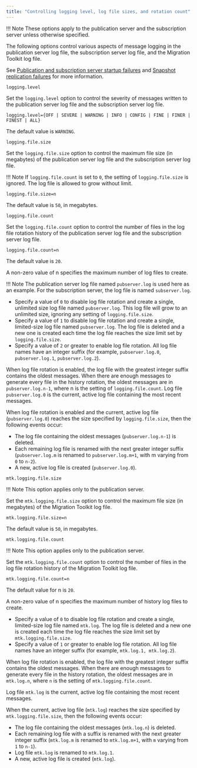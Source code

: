 ```yaml
---
title: "Controlling logging level, log file sizes, and rotation count"
---
```


<div id="controlling_logging_level" class="registered_link"></div>

!!! Note
    These options apply to the publication server and the subscription server unless otherwise specified.

The following options control various aspects of message logging in the publication server log file, the subscription server log file, and the Migration Toolkit log file.

See [Publication and subscription server startup failures](../../03_resolving_problems/02_where_to_look_for_errors/#pub_and_sub_startup_failures) and [Snapshot replication failures](../../03_resolving_problems/02_where_to_look_for_errors/#snapshot_replication_failures) for more information.

`logging.level`

Set the `logging.level` option to control the severity of messages written to the publication server log file and the subscription server log file.

`logging.level={OFF | SEVERE | WARNING | INFO | CONFIG | FINE | FINER | FINEST | ALL}`

The default value is `WARNING`.

`logging.file.size`

Set the `logging.file.size` option to control the maximum file size (in megabytes) of the publication server log file and the subscription server log file.

!!! Note
    If `logging.file.count` is set to `0`, the setting of `logging.file.size` is ignored. The log file is allowed to grow without limit.

`logging.file.size=n`

The default value is `50`, in megabytes.

`logging.file.count`

Set the `logging.file.count` option to control the number of files in the log file rotation history of the publication server log file and the subscription server log file.

`logging.file.count=n`

The default value is `20`.

A non-zero value of n specifies the maximum number of log files to create.

!!! Note
    The publication server log file named `pubserver.log` is used here as an example. For the subscription server, the log file is named `subserver.log`.

-   Specify a value of `0` to disable log file rotation and create a single, unlimited size log file named `pubserver.log`. This log file will grow to an unlimited size, ignoring any setting of `logging.file.size`.
-   Specify a value of `1` to disable log file rotation and create a single, limited-size log file named `pubserver.log`. The log file is deleted and a new one is created each time the log file reaches the size limit set by `logging.file.size`.
-   Specify a value of `2` or greater to enable log file rotation. All log file names have an integer suffix (for example, `pubserver.log.0`, `pubserver.log.1`, `pubserver.log.2`).

When log file rotation is enabled, the log file with the greatest integer suffix contains the oldest messages. When there are enough messages to generate every file in the history rotation, the oldest messages are in `pubserver.log.n-1`, where n is the setting of `logging.file.count`. Log file `pubserver.log.0` is the current, active log file containing the most recent messages.

When log file rotation is enabled and the current, active log file (`pubserver.log.0`) reaches the size specified by `logging.file.size`, then the following events occur:

-   The log file containing the oldest messages (`pubserver.log.n-1`) is deleted.
-   Each remaining log file is renamed with the next greater integer suffix (`pubserver.log.m` is renamed to `pubserver.log.m+1`, with m varying from `0` to `n-2`).
-   A new, active log file is created (`pubserver.log.0`).

`mtk.logging.file.size`

!!! Note
    This option applies only to the publication server.

Set the `mtk.logging.file.size` option to control the maximum file size (in megabytes) of the Migration Toolkit log file.

`mtk.logging.file.size=n`

The default value is `50`, in megabytes.

`mtk.logging.file.count`

!!! Note
    This option applies only to the publication server.

Set the `mtk.logging.file.count` option to control the number of files in the log file rotation history of the Migration Toolkit log file.

`mtk.logging.file.count=n`

The default value for n is `20`.

A non-zero value of n specifies the maximum number of history log files to create.

-   Specify a value of `0` to disable log file rotation and create a single, limited-size log file named `mtk.log`. The log file is deleted and a new one is created each time the log file reaches the size limit set by `mtk.logging.file.size`.
-   Specify a value of `1` or greater to enable log file rotation. All log file names have an integer suffix (for example, `mtk.log.1, mtk.log.2`).

When log file rotation is enabled, the log file with the greatest integer suffix contains the oldest messages. When there are enough messages to generate every file in the history rotation, the oldest messages are in `mtk.log.n`, where `n` is the setting of `mtk.logging.file.count`.

Log file `mtk.log` is the current, active log file containing the most recent messages.

When the current, active log file (`mtk.log`) reaches the size specified by `mtk.logging.file.size`, then the following events occur:

-   The log file containing the oldest messages (`mtk.log.n`) is deleted.
-   Each remaining log file with a suffix is renamed with the next greater integer suffix (`mtk.log.m` is renamed to `mtk.log.m+1`, with `m` varying from `1` to `n-1`).
-   Log file `mtk.log` is renamed to `mtk.log.1`.
-   A new, active log file is created (`mtk.log`).
